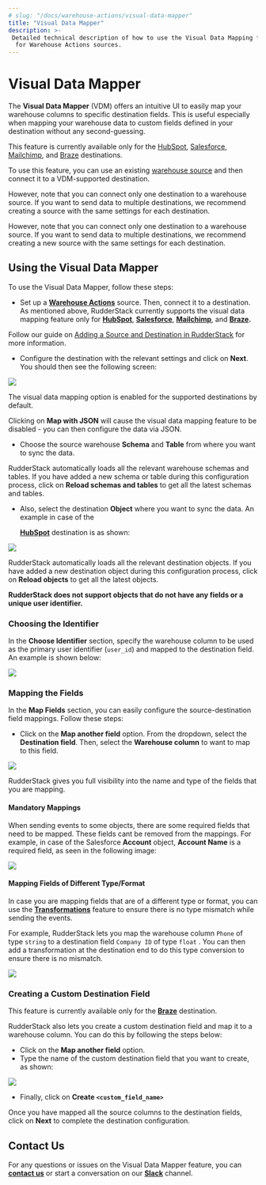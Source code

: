 ```yaml
---
# slug: "/docs/warehouse-actions/visual-data-mapper"
title: "Visual Data Mapper"
description: >-
 Detailed technical description of how to use the Visual Data Mapping feature
  for Warehouse Actions sources.
---
```


# Visual Data Mapper

The **Visual Data Mapper** \(VDM\) offers an intuitive UI to easily map your warehouse columns to specific destination fields. This is useful especially when mapping your warehouse data to custom fields defined in your destination without any second-guessing.

<div class="infoBlock">

  This feature is currently available only for the <a href="https://rudderstack.com/docs/destinations/crm/hubspot/">HubSpot</a>, <a href="https://rudderstack.com/docs/destinations/crm/salesforce/">Salesforce</a>, <a href="https://rudderstack.com/docs/destinations/marketing/mailchimp/">Mailchimp</a>, and <a href="https://rudderstack.com/docs/destinations//marketing/braze/">Braze</a> destinations.
</div>

<div class="successBlock">

To use this feature, you can use an existing <a href="https://rudderstack.com/docs/warehouse-actions/">warehouse source</a> and then connect it to a VDM-supported destination.

However, note that you can connect only one destination to a warehouse source. If you want to send data to multiple destinations, we recommend creating a source with the same settings for each destination.

However, note that you can connect only one destination to a warehouse source. If you want to send data to multiple destinations, we recommend creating a new source with the same settings for each destination.
</div>

## Using the Visual Data Mapper

To use the Visual Data Mapper, follow these steps:

- Set up a [**Warehouse Actions**](./) source. Then, connect it to a destination. As mentioned above, RudderStack currently supports the visual data mapping feature only for [**HubSpot**](https://rudderstack.com/docs/destinations/crm/hubspot/), [**Salesforce**](https://rudderstack.com/docs/destinations/crm/salesforce/), [**Mailchimp**](https://rudderstack.com/docs/destinations/marketing/mailchimp/), and [**Braze**](https://rudderstack.com/docs/destinations/marketing/braze/)**.**

<div class="infoBlock">

Follow our guide on <a href="https://rudderstack.com/docs/connections/adding-source-and-destination-rudderstack/">Adding a Source and Destination in RudderStack</a> for more information.

</div>

* Configure the destination with the relevant settings and click on **Next**. You should then see the following screen:

  
<img src="../../../images/assets/1 (28).png" />

<div class="successBlock">

The visual data mapping option is enabled for the supported destinations by default. 
</div>

<div class="warningBlock">

Clicking on **Map with JSON** will cause the visual data mapping feature to be disabled - you can then configure the data via JSON.
</div>

* Choose the source warehouse **Schema** and **Table** from where you want to sync the data.

<div class="successBlock">

RudderStack automatically loads all the relevant warehouse schemas and tables. If you have added a new schema or table during this configuration process, click on **Reload schemas and tables** to get all the latest schemas and tables.
</div>

* Also, select the destination **Object** where you want to sync the data. An example in case of the 

  [**HubSpot**](https://rudderstack.com/docs/destinations/crm/hubspot/) destination is as shown:

<img src="../../../images/assets/2 (31).png" />

<div class="successBlock">

RudderStack automatically loads all the relevant destination objects. If you have added a new destination object during this configuration process, click on **Reload objects** to get all the latest objects.
</div>

<div class="warningBlock">

**RudderStack does not support objects that do not have any fields or a unique user identifier.**
</div>

### Choosing the Identifier

In the **Choose Identifier** section, specify the warehouse column to be used as the primary user identifier \(`user_id`\) and mapped to the destination field. An example is shown below:

<img src="../../../images/assets/3 (28).png" />

### Mapping the Fields

In the **Map Fields** section, you can easily configure the source-destination field mappings. Follow these steps:

* Click on the **Map another field** option. From the dropdown, select the **Destination field**. Then, select the **Warehouse column** to want to map to this field.

<img src="../../../images/assets/image (96).png" />

<div class="successBlock">

RudderStack gives you full visibility into the name and type of the fields that you are mapping. 
</div>

#### Mandatory Mappings

When sending events to some objects, there are some required fields that need to be mapped. These fields cant be removed from the mappings. For example, in case of the Salesforce **Account** object, **Account Name** is a required field, as seen in the following image:

<img src="../../../images/assets/image (126).png" />

#### Mapping Fields of Different Type/Format

In case you are mapping fields that are of a different type or format, you can use the [**Transformations**](https://rudderstack.com/docs/transformations/) feature to ensure there is no type mismatch while sending the events. 

For example, RudderStack lets you map the warehouse column `Phone` of type `string` to a destination field `Company ID` of type `float` . You can then add a transformation at the destination end to do this type conversion to ensure there is no mismatch.

<img src="../../../images/assets/6 (23).png" />

### Creating a Custom Destination Field

<div class="warningBlock">

This feature is currently available only for the [**Braze**](https://rudderstack.com/docs/destinations/marketing/braze/) destination.
</div>

RudderStack also lets you create a custom destination field and map it to a warehouse column. You can do this by following the steps below:

* Click on the **Map another field** option. 
* Type the name of the custom destination field that you want to create, as shown:

<img src="../../../../images/assets/visual.png" />

* Finally, click on **Create `<custom_field_name>`**

Once you have mapped all the source columns to the destination fields, click on **Next** to complete the destination configuration.

## Contact Us

For any questions or issues on the Visual Data Mapper feature, you can [**contact us**](mailto:%20docs@rudderstack.com) or start a conversation on our [**Slack**](https://resources.rudderstack.com/join-rudderstack-slack) channel.
